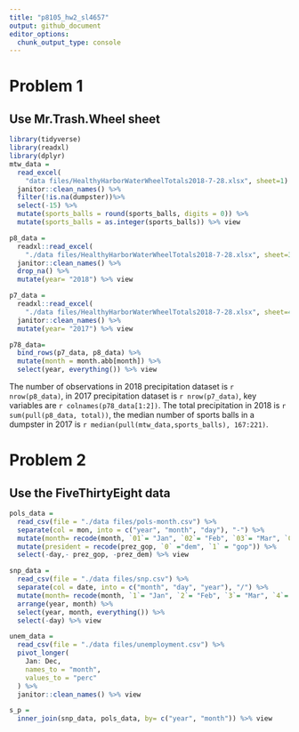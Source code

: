 ```yaml
---
title: "p8105_hw2_sl4657"
output: github_document
editor_options: 
  chunk_output_type: console
---
```


# Problem 1
## Use Mr.Trash.Wheel sheet
```r
library(tidyverse)
library(readxl)
library(dplyr)
mtw_data = 
  read_excel(
    "data files/HealthyHarborWaterWheelTotals2018-7-28.xlsx", sheet=1) %>% 
  janitor::clean_names() %>% 
  filter(!is.na(dumpster))%>% 
  select(-15) %>% 
  mutate(sports_balls = round(sports_balls, digits = 0)) %>% 
  mutate(sports_balls = as.integer(sports_balls)) %>% view
```

```r
p8_data = 
  readxl::read_excel(
    "./data files/HealthyHarborWaterWheelTotals2018-7-28.xlsx", sheet=3,range = "A2:B14") %>% 
  janitor::clean_names() %>% 
  drop_na() %>% 
  mutate(year= "2018") %>% view

p7_data = 
  readxl::read_excel(
    "./data files/HealthyHarborWaterWheelTotals2018-7-28.xlsx", sheet=4,range = "A2:B14") %>% 
  janitor::clean_names() %>% 
  mutate(year= "2017") %>% view

p78_data=
  bind_rows(p7_data, p8_data) %>% 
  mutate(month = month.abb[month]) %>% 
  select(year, everything()) %>% view
```
The number of observations in 2018 precipitation dataset is `r nrow(p8_data)`, in 2017 precipitation dataset is `r nrow(p7_data)`, key variables are `r colnames(p78_data[1:2])`. The total precipitation in 2018 is `r sum(pull(p8_data, total))`, the median number of sports balls in a dumpster in 2017 is `r median(pull(mtw_data,sports_balls), 167:221)`.

# Problem 2
##  Use the FiveThirtyEight data
```r
pols_data = 
  read_csv(file = "./data files/pols-month.csv") %>% 
  separate(col = mon, into = c("year", "month", "day"), "-") %>%
  mutate(month= recode(month, `01`= "Jan", `02`= "Feb", `03`= "Mar", `04`= "Apr", `05`= "May", `06`= "Jun", `07`= "Jul", `08`= "Aug", `09`= "Sep", `10`= "Oct", `11`= "Nov", `12`= "Dec")) %>% 
  mutate(president = recode(prez_gop, `0` ="dem", `1` = "gop")) %>% 
  select(-day,- prez_gop, -prez_dem) %>% view

snp_data =
  read_csv(file = "./data files/snp.csv") %>% 
  separate(col = date, into = c("month", "day", "year"), "/") %>% 
  mutate(month= recode(month, `1`= "Jan", `2`= "Feb", `3`= "Mar", `4`= "Apr", `5`= "May", `6`= "Jun", `7`= "Jul", `8`= "Aug", `9`= "Sep", `10`= "Oct", `11`= "Nov", `12`= "Dec")) %>% 
  arrange(year, month) %>% 
  select(year, month, everything()) %>% 
  select(-day) %>% view

unem_data =
  read_csv(file = "./data files/unemployment.csv") %>% 
  pivot_longer(
    Jan: Dec,
    names_to = "month",
    values_to = "perc"
  ) %>% 
  janitor::clean_names() %>% view

s_p = 
  inner_join(snp_data, pols_data, by= c("year", "month")) %>% view
```





